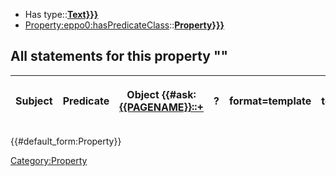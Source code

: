 <includeonly>
* Has type::'''[[Has type::{{{SMWHasType|Text}}}]]'''
* [[Property:eppo0:hasPredicateClass]]::'''[[eppo0:hasPredicateClass::{{{PredicateClass|Property}}}]]'''

== All statements for this property "{{PAGENAME}}" ==

{|class="sortable wikitable smwtable jquery-tablesorter" width=100%
!Subject
!Predicate
!Object
{{#ask:[[{{PAGENAME}}::+]]
|?{{PAGENAME}}
|format=template
|template=StatementsTableRow
|link=none
}}
|}
[[Category:Property]]</includeonly>
{{#default_form:Property}}
